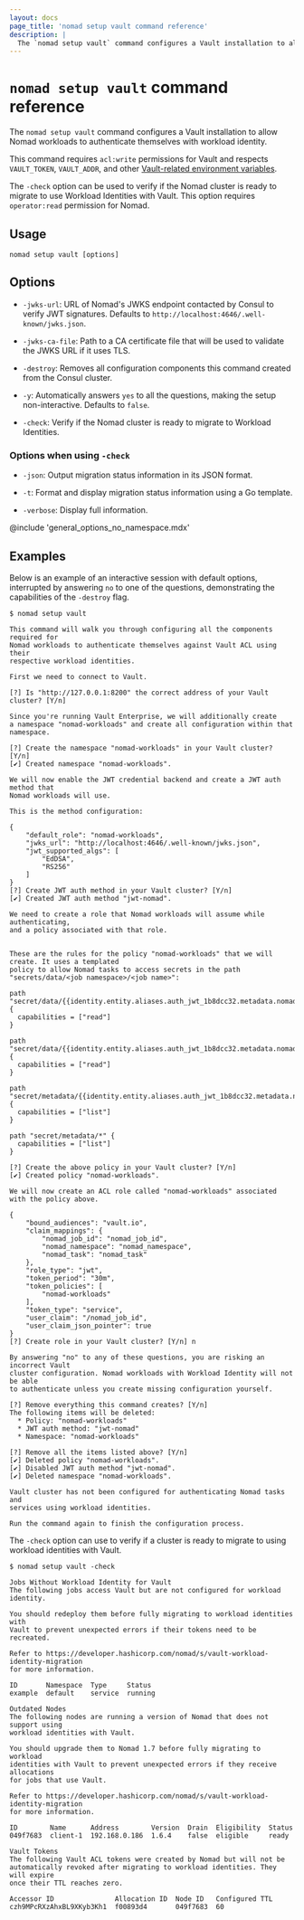 ```yaml
---
layout: docs
page_title: 'nomad setup vault command reference'
description: |
  The `nomad setup vault` command configures a Vault installation to allow Nomad workloads to authenticate themselves with workload identity.
---
```


# `nomad setup vault` command reference

The `nomad setup vault` command configures a Vault installation to allow Nomad workloads to authenticate themselves with workload identity.

This command requires `acl:write` permissions for Vault and respects
`VAULT_TOKEN`, `VAULT_ADDR`, and other [Vault-related environment
variables][vaultenv].

The `-check` option can be used to verify if the Nomad cluster is ready to
migrate to use Workload Identities with Vault. This option requires
`operator:read` permission for Nomad.

## Usage

```plaintext
nomad setup vault [options]
```

## Options

- `-jwks-url`: URL of Nomad's JWKS endpoint contacted by Consul to verify JWT
  signatures. Defaults to `http://localhost:4646/.well-known/jwks.json`.

- `-jwks-ca-file`: Path to a CA certificate file that will be used to validate
  the JWKS URL if it uses TLS.

- `-destroy`: Removes all configuration components this command created from the
  Consul cluster.

- `-y`: Automatically answers `yes` to all the questions, making the setup
  non-interactive. Defaults to `false`.

- `-check`: Verify if the Nomad cluster is ready to migrate to Workload
  Identities.

### Options when using `-check`

- `-json`: Output migration status information in its JSON format.

- `-t`: Format and display migration status information using a Go template.

- `-verbose`: Display full information.

@include 'general_options_no_namespace.mdx'

## Examples

Below is an example of an interactive session with default options, interrupted
by answering `no` to one of the questions, demonstrating the capabilities of the
`-destroy` flag.

```shell-session
$ nomad setup vault

This command will walk you through configuring all the components required for
Nomad workloads to authenticate themselves against Vault ACL using their
respective workload identities.

First we need to connect to Vault.

[?] Is "http://127.0.0.1:8200" the correct address of your Vault cluster? [Y/n]

Since you're running Vault Enterprise, we will additionally create
a namespace "nomad-workloads" and create all configuration within that namespace.

[?] Create the namespace "nomad-workloads" in your Vault cluster? [Y/n]
[✔] Created namespace "nomad-workloads".

We will now enable the JWT credential backend and create a JWT auth method that
Nomad workloads will use.

This is the method configuration:

{
    "default_role": "nomad-workloads",
    "jwks_url": "http://localhost:4646/.well-known/jwks.json",
    "jwt_supported_algs": [
        "EdDSA",
        "RS256"
    ]
}
[?] Create JWT auth method in your Vault cluster? [Y/n]
[✔] Created JWT auth method "jwt-nomad".

We need to create a role that Nomad workloads will assume while authenticating,
and a policy associated with that role.


These are the rules for the policy "nomad-workloads" that we will create. It uses a templated
policy to allow Nomad tasks to access secrets in the path
"secrets/data/<job namespace>/<job name>":

path "secret/data/{{identity.entity.aliases.auth_jwt_1b8dcc32.metadata.nomad_namespace}}/{{identity.entity.aliases.auth_jwt_1b8dcc32.metadata.nomad_job_id}}/*" {
  capabilities = ["read"]
}

path "secret/data/{{identity.entity.aliases.auth_jwt_1b8dcc32.metadata.nomad_namespace}}/{{identity.entity.aliases.auth_jwt_1b8dcc32.metadata.nomad_job_id}}" {
  capabilities = ["read"]
}

path "secret/metadata/{{identity.entity.aliases.auth_jwt_1b8dcc32.metadata.nomad_namespace}}/*" {
  capabilities = ["list"]
}

path "secret/metadata/*" {
  capabilities = ["list"]
}

[?] Create the above policy in your Vault cluster? [Y/n]
[✔] Created policy "nomad-workloads".

We will now create an ACL role called "nomad-workloads" associated with the policy above.

{
    "bound_audiences": "vault.io",
    "claim_mappings": {
        "nomad_job_id": "nomad_job_id",
        "nomad_namespace": "nomad_namespace",
        "nomad_task": "nomad_task"
    },
    "role_type": "jwt",
    "token_period": "30m",
    "token_policies": [
        "nomad-workloads"
    ],
    "token_type": "service",
    "user_claim": "/nomad_job_id",
    "user_claim_json_pointer": true
}
[?] Create role in your Vault cluster? [Y/n] n

By answering "no" to any of these questions, you are risking an incorrect Vault
cluster configuration. Nomad workloads with Workload Identity will not be able
to authenticate unless you create missing configuration yourself.

[?] Remove everything this command creates? [Y/n]
The following items will be deleted:
  * Policy: "nomad-workloads"
  * JWT auth method: "jwt-nomad"
  * Namespace: "nomad-workloads"

[?] Remove all the items listed above? [Y/n]
[✔] Deleted policy "nomad-workloads".
[✔] Disabled JWT auth method "jwt-nomad".
[✔] Deleted namespace "nomad-workloads".

Vault cluster has not been configured for authenticating Nomad tasks and
services using workload identities.

Run the command again to finish the configuration process.
```

The `-check` option can use to verify if a cluster is ready to migrate to using
workload identities with Vault.

```
$ nomad setup vault -check

Jobs Without Workload Identity for Vault
The following jobs access Vault but are not configured for workload identity.

You should redeploy them before fully migrating to workload identities with
Vault to prevent unexpected errors if their tokens need to be recreated.

Refer to https://developer.hashicorp.com/nomad/s/vault-workload-identity-migration
for more information.

ID       Namespace  Type     Status
example  default    service  running

Outdated Nodes
The following nodes are running a version of Nomad that does not support using
workload identities with Vault.

You should upgrade them to Nomad 1.7 before fully migrating to workload
identities with Vault to prevent unexpected errors if they receive allocations
for jobs that use Vault.

Refer to https://developer.hashicorp.com/nomad/s/vault-workload-identity-migration
for more information.

ID        Name      Address        Version  Drain  Eligibility  Status
049f7683  client-1  192.168.0.186  1.6.4    false  eligible     ready

Vault Tokens
The following Vault ACL tokens were created by Nomad but will not be
automatically revoked after migrating to workload identities. They will expire
once their TTL reaches zero.

Accessor ID               Allocation ID  Node ID   Configured TTL
czh9MPcRXzAhxBL9XKyb3Kh1  f00893d4       049f7683  60
```

[vaultenv]: /vault/docs/commands#environment-variables
